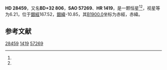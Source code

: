 {{Starbox begin
| name = HD 28459
}}
{{Starbox observe
| epoch = [[J2000.0|J2000.0]]
| constell = {{星座名待查}}<ref name=SIMBAD>{{cite web
 | url=http://simbad.u-strasbg.fr/simbad/sim-id?Ident=HR+1419
 | title=Pulsating variable Star
 | publisher=Centre de Données astronomiques de Strasbourg
 | work=SIMBAD
 | accessdate=2012-07-13
 | archive-date=2021-05-04
 | archive-url=https://web.archive.org/web/20210504045512/http://simbad.u-strasbg.fr/simbad/sim-id?Ident=HR+1419
 }}</ref><ref name=DATA>{{cite web
 | url=http://vizier.u-strasbg.fr/viz-bin/VizieR-5?-out.add=.&-source=5050&-corr=PK=HR&-out.max=9999&HR=1419
 | title=VizieR Detailed Page
 | accessdate=2012-07-13
 | archive-date=2019-02-16
 | archive-url=https://web.archive.org/web/20190216104843/http://vizier.u-strasbg.fr/viz-bin/VizieR-5?-out.add=.&-source=5050&-corr=PK=HR&-out.max=9999&HR=1419
 | dead-url=no
 }}</ref>
| 星官 = 
| ra = {{RA|4|30|38.3}}<ref name=SIMBAD /><ref name=DATA />
| dec = {{DEC|+32|27|29}}<ref name=SIMBAD /><ref name=DATA />
| appmag_v = 6.21<ref name=SIMBAD /><ref name=DATA />
}}
{{Starbox character
| class = B9.5Vn<ref name=SIMBAD /><ref name=DATA />
| b-v = -0.04<ref name=SIMBAD /><ref name=DATA />
| u-b = -0.13<ref name=SIMBAD /><ref name=DATA />
| r-i = <ref name=SIMBAD /><ref name=DATA />
| variable = 
}}
{{Starbox astrometry
| radial_v = -0.13
| prop_mo_ra = 23
| parallax = 
| p_error = 
}}
{{Starbox catalog
| names =BD+32 806，[[SAO星表|SAO]] 57269，[[HD星表|HD]] 28459，[[HR星表|HR]] 1419}}
{{Starbox reference |Simbad=HR+1419}}
{{Starbox end}}

'''HD 28459'''，又名'''BD+32 806'''，'''SAO 57269'''、'''HR 1419'''，是一颗恒星<ref name=SIMBAD /><ref name=DATA />，视星等为6.21，位于[[銀道座標系|銀經]]167.52，[[銀道座標系|銀緯]]-10.85，其[[B1900.0|B1900.0]]坐标为赤經{{RA|4|24|13.1}}，赤緯{{DEC|+32|-10.85|22}}。

== 参考文献 ==
{{reflist}}

{{star-stub}}

[[Category:HD和HDE天體|28459]]
[[Category:HR天體|1419]]
[[Category:SAO天體|57269]]